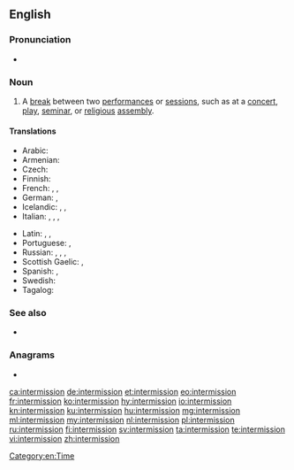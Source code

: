==English==

===Pronunciation===
* {{rhymes|ɪʃən|lang=en}}

===Noun===
{{en-noun}}

# A [[break]] between two [[performance]]s or [[session]]s, such as at a [[concert]], [[play]], [[seminar]], or [[religious]] [[assembly]].

====Translations====
{{trans-top|break between performances or sessions}}
* Arabic: {{t|ar|فاصِل|sc=Arab}}
* Armenian: {{t+|hy|դադար}}
* Czech: {{t|cs|přestávka|f}}
* Finnish: {{t+|fi|väliaika}}
* French: {{t+|fr|intermède|m}}, {{t+|fr|interlude|m}}, {{t+|fr|entracte|m}}
* German: {{t+|de|Unterbrechung|f}}, {{t+|de|Pause|f}}
* Icelandic: {{t+|is|hlé|n}}, {{t+|is|hvíld|f}}, {{t|is|aflát|n}}
* Italian: {{t+|it|intervallo|m}}, {{t+|it|pausa|f}}, {{t+|it|intermezzo|m}}, {{t+|it|intermedio|m}}
{{trans-mid}}
* Latin: {{t|la|intermissio|f}}, {{t|la|intercapedo|f}}, {{t|la|dilidium|n}}
* Portuguese: {{t+|pt|intervalo|m}}, {{t|pt|intermissão|f}}
* Russian: {{t+|ru|антра́кт|m}}, {{t+|ru|переры́в|m}}, {{t+|ru|па́уза|f}}, {{t+|ru|переме́на|f}} {{qualifier|as in school}}
* Scottish Gaelic: {{t|gd|eadar-ùine|f}}, {{t|gd|eadar-àm|m}}
* Spanish: {{t|es|intermisión|f}}, {{t+|es|intermedio|m}}
* Swedish: {{t+|sv|paus}}
* Tagalog: {{t|tl|entreakto}}
{{trans-bottom}}

===See also===
* {{l|en|intermissionless}}

===Anagrams===
* {{l|en|nitrosimines}}

[[Category:en:Time]]

[[ca:intermission]]
[[de:intermission]]
[[et:intermission]]
[[eo:intermission]]
[[fr:intermission]]
[[ko:intermission]]
[[hy:intermission]]
[[io:intermission]]
[[kn:intermission]]
[[ku:intermission]]
[[hu:intermission]]
[[mg:intermission]]
[[ml:intermission]]
[[my:intermission]]
[[nl:intermission]]
[[pl:intermission]]
[[ru:intermission]]
[[fi:intermission]]
[[sv:intermission]]
[[ta:intermission]]
[[te:intermission]]
[[vi:intermission]]
[[zh:intermission]]
